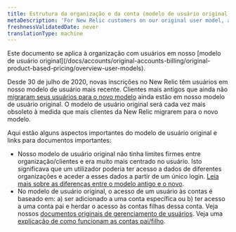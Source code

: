 ```yaml
---
title: Estrutura da organização e da conta (modelo de usuário original)
metaDescription: 'For New Relic customers on our original user model, an explanation of the account structure.'
freshnessValidatedDate: never
translationType: machine
---
```


<Callout variant="important">
  Este documento se aplica à organização com usuários em nosso [modelo de usuário original](/docs/accounts/original-accounts-billing/original-product-based-pricing/overview-user-models).
</Callout>

Desde 30 de julho de 2020, novas inscrições no New Relic têm usuários em nosso modelo de usuário mais recente. Clientes mais antigos que ainda não [migraram seus usuários para o novo modelo](/docs/accounts/original-accounts-billing/original-users-roles/user-migration) ainda estão em nosso modelo de usuário original. O modelo de usuário original será cada vez mais obsoleto à medida que mais clientes da New Relic migrarem para o novo modelo.

Aqui estão alguns aspectos importantes do modelo de usuário original e links para documentos importantes:

* Nosso modelo de usuário original não tinha limites firmes entre organização/clientes e era muito mais centrado no usuário. Isto significava que um utilizador poderia ter acesso a dados de diferentes organizações e aceder a esses dados a partir de um único login. [Leia mais sobre as diferenças entre o modelo antigo e o novo](/docs/accounts/original-accounts-billing/original-product-based-pricing/overview-user-models).
* No modelo de usuário original, o acesso de um usuário às contas é baseado em: a) ser adicionado a uma conta específica ou b) ter acesso a uma conta pai e herdar o acesso às contas filhas dessa conta. Veja nossos [documentos originais de gerenciamento de usuários](/docs/accounts/original-accounts-billing/original-users-roles). Veja uma [explicação de como funcionam as contas pai/filho](/docs/accounts/original-accounts-billing/original-users-roles/mastersub-account-structure).
